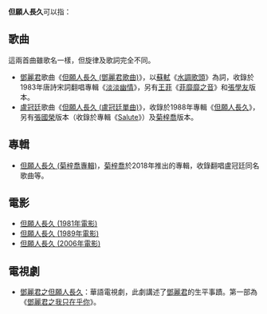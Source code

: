 '''但願人長久'''可以指：

== 歌曲 ==
這兩首曲雖歌名一樣，但旋律及歌詞完全不同。
*[[鄧麗君|鄧麗君]]歌曲《[[但願人長久_(鄧麗君歌曲)|但願人長久 (鄧麗君歌曲)]]》，以[[蘇軾|蘇軾]]《[[水調歌頭|水調歌頭]]》為詞，收錄於1983年唐詩宋詞翻唱專輯《[[淡淡幽情|淡淡幽情]]》，另有[[王菲|王菲]]《[[菲靡靡之音|菲靡靡之音]]》和[[張學友|張學友]]版本。
*[[盧冠廷|盧冠廷]]歌曲《[[但願人長久_(盧冠廷單曲)|但願人長久 (盧冠廷單曲)]]》，收錄於1988年專輯《[[但願人長久_(盧冠廷專輯)|但願人長久]]》，另有[[張國榮|張國榮]]版本（收錄於專輯《[[Salute|Salute]]》）及[[菊梓喬|菊梓喬]]版本。

== 專輯 ==
*[[但願人長久_(菊梓喬專輯)|但願人長久 (菊梓喬專輯)]]，[[菊梓喬|菊梓喬]]於2018年推出的專輯，收錄翻唱盧冠廷同名歌曲等。

== 電影 ==
*[[但願人長久_(1981年電影)|但願人長久 (1981年電影)]]
*[[但願人長久_(1989年電影)|但願人長久 (1989年電影)]]
*[[但願人長久_(2006年電影)|但願人長久 (2006年電影)]]

== 電視劇 ==
*[[鄧麗君之但願人長久|鄧麗君之但願人長久]]：華語電視劇，此劇講述了[[鄧麗君|鄧麗君]]的生平事蹟。第一部為《[[鄧麗君之我只在乎你|鄧麗君之我只在乎你]]》。

{{disambig|Cat=五字作品消歧义}}